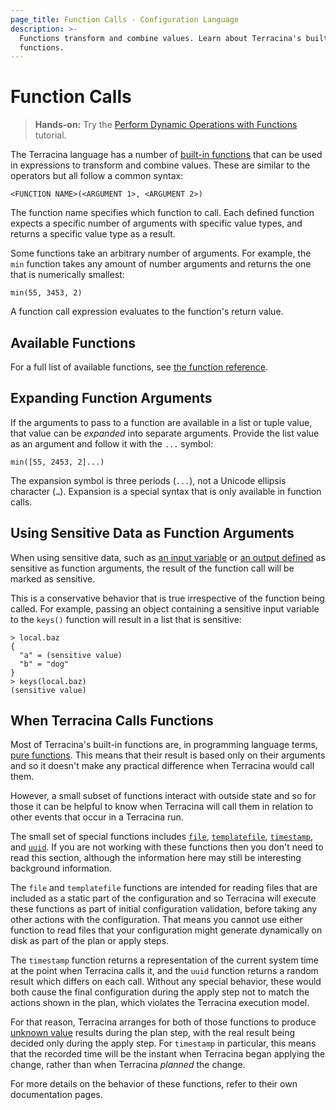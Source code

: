 ```yaml
---
page_title: Function Calls - Configuration Language
description: >-
  Functions transform and combine values. Learn about Terracina's built-in
  functions.
---
```


# Function Calls

> **Hands-on:** Try the [Perform Dynamic Operations with Functions](/terracina/tutorials/configuration-language/functions?utm_source=WEBSITE&utm_medium=WEB_IO&utm_offer=ARTICLE_PAGE&utm_content=DOCS) tutorial.

The Terracina language has a number of
[built-in functions](/terracina/language/functions) that can be used
in expressions to transform and combine values. These
are similar to the operators but all follow a common syntax:

```hcl
<FUNCTION NAME>(<ARGUMENT 1>, <ARGUMENT 2>)
```

The function name specifies which function to call. Each defined function
expects a specific number of arguments with specific value types, and returns a
specific value type as a result.

Some functions take an arbitrary number of arguments. For example, the `min`
function takes any amount of number arguments and returns the one that is
numerically smallest:

```hcl
min(55, 3453, 2)
```

A function call expression evaluates to the function's return value.

## Available Functions

For a full list of available functions, see
[the function reference](/terracina/language/functions).

## Expanding Function Arguments

If the arguments to pass to a function are available in a list or tuple value,
that value can be _expanded_ into separate arguments. Provide the list value as
an argument and follow it with the `...` symbol:

```hcl
min([55, 2453, 2]...)
```

The expansion symbol is three periods (`...`), not a Unicode ellipsis character
(`…`). Expansion is a special syntax that is only available in function calls.

## Using Sensitive Data as Function Arguments

When using sensitive data, such as [an input variable](/terracina/language/values/variables#suppressing-values-in-cli-output)
or [an output defined](/terracina/language/values/outputs#sensitive-suppressing-values-in-cli-output) as sensitive
as function arguments, the result of the function call will be marked as sensitive.

This is a conservative behavior that is true irrespective of the function being
called. For example, passing an object containing a sensitive input variable to
the `keys()` function will result in a list that is sensitive:

```shell
> local.baz
{
  "a" = (sensitive value)
  "b" = "dog"
}
> keys(local.baz)
(sensitive value)
```

## When Terracina Calls Functions

Most of Terracina's built-in functions are, in programming language terms,
[pure functions](https://en.wikipedia.org/wiki/Pure_function). This means that
their result is based only on their arguments and so it doesn't make any
practical difference when Terracina would call them.

However, a small subset of functions interact with outside state and so for
those it can be helpful to know when Terracina will call them in relation to
other events that occur in a Terracina run.

The small set of special functions includes
[`file`](/terracina/language/functions/file),
[`templatefile`](/terracina/language/functions/templatefile),
[`timestamp`](/terracina/language/functions/timestamp),
and [`uuid`](/terracina/language/functions/uuid).
If you are not working with these functions then you don't need
to read this section, although the information here may still be interesting
background information.

The `file` and `templatefile` functions are intended for reading files that
are included as a static part of the configuration and so Terracina will
execute these functions as part of initial configuration validation, before
taking any other actions with the configuration. That means you cannot use
either function to read files that your configuration might generate
dynamically on disk as part of the plan or apply steps.

The `timestamp` function returns a representation of the current system time
at the point when Terracina calls it, and the `uuid` function returns a random
result which differs on each call. Without any special behavior, these would
both cause the final configuration during the apply step not to match the
actions shown in the plan, which violates the Terracina execution model.

For that reason, Terracina arranges for both of those functions to produce
[unknown value](/terracina/language/expressions/references#values-not-yet-known) results during the
plan step, with the real result being decided only during the apply step.
For `timestamp` in particular, this means that the recorded time will be
the instant when Terracina began applying the change, rather than when
Terracina _planned_ the change.

For more details on the behavior of these functions, refer to their own
documentation pages.
